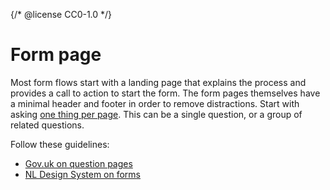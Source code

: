 {/* @license CC0-1.0 */}


<Meta of={FormStories} />

# Form page

Most form flows start with a landing page that explains the process and provides a call to action to start the form.
The form pages themselves have a minimal header and footer in order to remove distractions.
Start with asking [one thing per page](https://www.gov.uk/service-manual/design/form-structure#start-with-one-thing-per-page).
This can be a single question, or a group of related questions.

Follow these guidelines:

- [Gov.uk on question pages](https://design-system.service.gov.uk/patterns/question-pages/)
- [NL Design System on forms](https://nldesignsystem.nl/richtlijnen/formulieren/)

